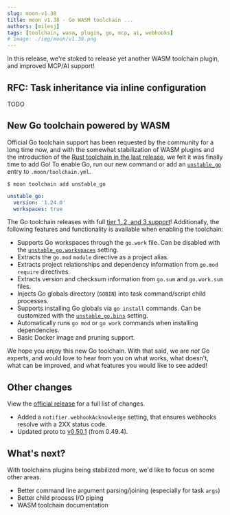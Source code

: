 ```yaml
---
slug: moon-v1.38
title: moon v1.38 - Go WASM toolchain ...
authors: [milesj]
tags: [toolchain, wasm, plugin, go, mcp, ai, webhooks]
# image: ./img/moon/v1.38.png
---
```


In this release, we're stoked to release yet another WASM toolchain plugin, and improved MCP/AI
support!

<!--truncate-->

## RFC: Task inheritance via inline configuration

TODO

## New Go toolchain powered by WASM

Official Go toolchain support has been requested by the community for a long time now, and with the
somewhat stabilization of WASM plugins and the introduction of the
[Rust toolchain in the last release](./moon-v1.37), we felt it was finally time to add Go! To enable
Go, run our new command or add an [`unstable_go`](/docs/config/toolchain#unstable_go) entry to
`.moon/toolchain.yml`.

```shell
$ moon toolchain add unstable_go
```

```yaml title=".moon/toolchain.yml"
unstable_go:
  version: '1.24.0'
  workspaces: true
```

The Go toolchain releases with full [tier 1, 2, and 3 support](/docs/how-it-works/languages)!
Additionally, the following features and functionality is available when enabling the toolchain:

- Supports Go workspaces through the `go.work` file. Can be disabled with the
  [`unstable_go.workspaces`](/docs/config/toolchain#unstable_go) setting.
- Extracts the `go.mod` `module` directive as a project alias.
- Extracts project relationships and dependency information from `go.mod` `require` directives.
- Extracts version and checksum information from `go.sum` and `go.work.sum` files.
- Injects Go globals directory (`GOBIN`) into task command/script child processes.
- Supports installing Go globals via `go install` commands. Can be customized with the
  [`unstable_go.bins`](/docs/config/toolchain#unstable_go) setting.
- Automatically runs `go mod` or `go work` commands when installing dependencies.
- Basic Docker image and pruning support.

We hope you enjoy this new Go toolchain. With that said, we are _not_ Go experts, and would love to
hear from you on what works, what doesn't, what can be improved, and what features you would like to
see added!

## Other changes

View the [official release](https://github.com/moonrepo/moon/releases/tag/v1.38.0) for a full list
of changes.

- Added a `notifier.webhookAcknowledge` setting, that ensures webhooks resolve with a 2XX status
  code.
- Updated proto to [v0.50.1](https://github.com/moonrepo/proto/releases/tag/v0.50.0) (from 0.49.4).

## What's next?

With toolchains plugins being stabilized more, we'd like to focus on some other areas.

- Better command line argument parsing/joining (especially for task `args`)
- Better child process I/O piping
- WASM toolchain documentation
